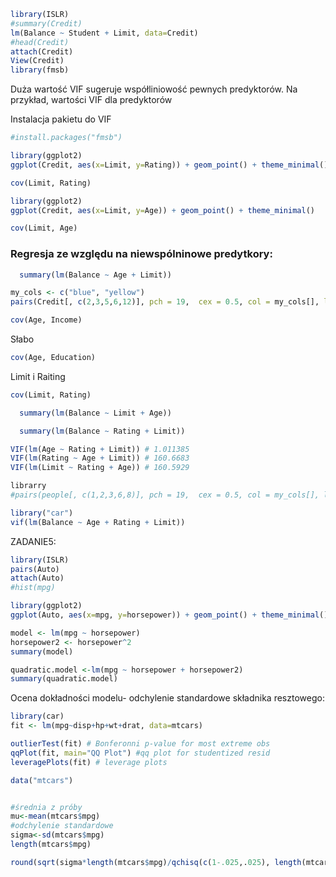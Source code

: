 ```r
library(ISLR)
#summary(Credit)
lm(Balance ~ Student + Limit, data=Credit)
#head(Credit)
attach(Credit)
View(Credit)
library(fmsb)
```
Duża wartość VIF sugeruje współliniowość pewnych predyktorów. Na przykład, wartości VIF dla predyktorów

Instalacja pakietu do VIF
```r
#install.packages("fmsb")
```


```r
library(ggplot2)
ggplot(Credit, aes(x=Limit, y=Rating)) + geom_point() + theme_minimal()
```

```r
cov(Limit, Rating)
```

```r
library(ggplot2)
ggplot(Credit, aes(x=Limit, y=Age)) + geom_point() + theme_minimal()
```

```r
cov(Limit, Age)
```

### Regresja ze względu na niewspólninowe predytkory:

```r
  summary(lm(Balance ~ Age + Limit))
```
```r
my_cols <- c("blue", "yellow")  
pairs(Credit[, c(2,3,5,6,12)], pch = 19,  cex = 0.5, col = my_cols[], lower.panel = NULL)
```


```r
cov(Age, Income)
```
Słabo
```r
cov(Age, Education)
```
Limit i Raiting
```r
cov(Limit, Rating)
```

```r
  summary(lm(Balance ~ Limit + Age))
```
```r
  summary(lm(Balance ~ Rating + Limit))
```

```r
VIF(lm(Age ~ Rating + Limit)) # 1.011385
VIF(lm(Rating ~ Age + Limit)) # 160.6683
VIF(lm(Limit ~ Rating + Age)) # 160.5929

librarry
#pairs(people[, c(1,2,3,6,8)], pch = 19,  cex = 0.5, col = my_cols[], lower.panel = NULL)
```

```r
library("car")
vif(lm(Balance ~ Age + Rating + Limit))
```

ZADANIE5:



```r
library(ISLR)
pairs(Auto)
attach(Auto)
#hist(mpg)
```

```r
library(ggplot2)
ggplot(Auto, aes(x=mpg, y=horsepower)) + geom_point() + theme_minimal()
```

```r

model <- lm(mpg ~ horsepower)
horsepower2 <- horsepower^2
summary(model)

quadratic.model <-lm(mpg ~ horsepower + horsepower2)
summary(quadratic.model)
```

Ocena dokładności modelu- odchylenie standardowe składnika resztowego:


```r
library(car)
fit <- lm(mpg~disp+hp+wt+drat, data=mtcars) 
```

```r
outlierTest(fit) # Bonferonni p-value for most extreme obs
qqPlot(fit, main="QQ Plot") #qq plot for studentized resid
leveragePlots(fit) # leverage plots 
```


```r
data("mtcars")


#średnia z próby
mu<-mean(mtcars$mpg)
#odchylenie standardowe
sigma<-sd(mtcars$mpg)
length(mtcars$mpg)
```
```r
round(sqrt(sigma*length(mtcars$mpg)/qchisq(c(1-.025,.025), length(mtcars$mpg-1))),2)
```